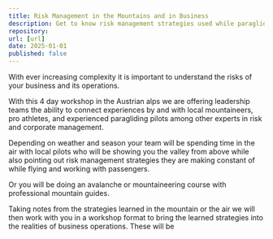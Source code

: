 ```yaml
---
title: Risk Management in the Mountains and in Business
description: Get to know risk management strategies used while paragliding and other mountainous activities and bring them back into your business operations.  
repository: 
url: [url]
date: 2025-01-01
published: false
---
```



With ever increasing complexity it is important to understand the risks of your business and its operations.  

With this 4 day workshop in the Austrian alps we are offering leadership teams the ability to connect experiences by and with local mountaineers, pro athletes, and experienced paragliding pilots among other experts in risk and corporate management.  

Depending on weather and season your team will be spending time in the air with local pilots who will be showing you the valley from above while also pointing out risk management strategies they are making constant of while flying and working with passengers. 

Or you will be doing an avalanche or mountaineering course with professional mountain guides. 

Taking notes from the strategies learned in the mountain or the air we will then work with you in a workshop format to bring the learned strategies into the realities of business operations.  These will be 